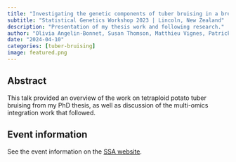 ```yaml
---
title: "Investigating the genetic components of tuber bruising in a breeding population of tetraploid potatoes"
subtitle: "Statistical Genetics Workshop 2023 | Lincoln, New Zealand"
description: "Presentation of my thesis work and following research."
author: "Olivia Angelin-Bonnet, Susan Thomson, Matthieu Vignes, Patrick Biggs, Katrina Monaghan, Rebecca Bloomer, Kathryn Wright, Samantha Baldwin"
date: "2024-04-10"
categories: [tuber-bruising]
image: featured.png
---
```


## Abstract

This talk provided an overview of the work on tetraploid potato tuber bruising from my PhD thesis, as well as discussion of the multi-omics integration work that followed.

## Event information

See the event information on the [SSA website](https://www.statsoc.org.au/forum-event-announcements/13322932).

